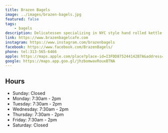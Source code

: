 ```yaml
---
title: Brazen Bagels
image: ../images/brazen-bagels.jpg
featured: false
tags:
    - bagels
description: Delicatessen specializing in NYC style hand rolled kettle boiled bagels.
link: https://www.brazenbagelcafe.com
instagram: https://www.instagram.com/brazenbagels
facebook: https://www.facebook.com/BrazenBagels/
phone: tel:313-565-6466
apple: https://maps.apple.com/place?place-id=I3FDD875244142B7A&address=23403+Kean+St%2C+Dearborn%2C+MI++48124%2C+United+States&coordinate=42.300037%2C-83.264198&name=Brazen+Bagels&_provider=9902
google: https://maps.app.goo.gl/jhzbomwavRouxBTNA
---
```


## Hours

- Sunday: Closed
- Monday: 7:30am - 2pm
- Tuesday: 7:30am - 2pm
- Wednesday: 7:30am - 2pm
- Thursday: 7:30am - 2pm
- Friday: 7:30am - 2pm
- Saturday: Closed
